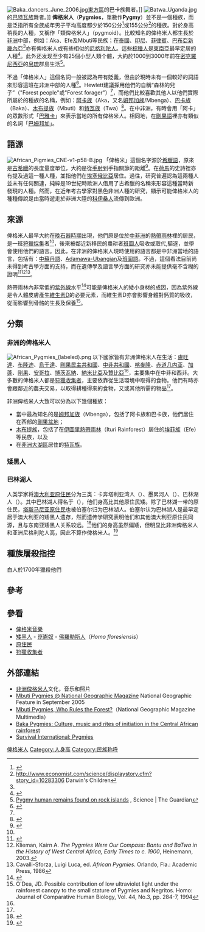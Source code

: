 {{noteTA
|1=zh-hans:帕劳;zh-hk:帛琉;zh-tw:帛琉;
}}
[[File:Baka_dancers_June_2006.jpg|thumb]][[東部區_(喀麥隆)|東方區]]的巴卡族舞者。]]
[[File:Batwa_Uganda.jpg|thumb]]的[[巴特瓦族|巴特瓦族]]舞者。]]
'''俾格米人'''（'''Pygmies'''，單數作'''Pygmy'''）並不是一個種族，而是泛指所有全族成年男子平均高度都少於150公分<ref name="Britannica">{{Cite web |url=http://www.britannica.com/eb/article-9062017/Pygmy |title=Encyclopedia Britannica: Pygmy |accessdate=2008-08-10 |archive-date=2007-03-28 |archive-url=https://web.archive.org/web/20070328205846/http://www.britannica.com/eb/article-9062017/Pygmy |dead-url=no }}</ref>或155公分<ref name=Economist>http://www.economist.com/science/displaystory.cfm?story_id=10283306 {{Wayback|url=http://www.economist.com/science/displaystory.cfm?story_id=10283306 |date=20080624173306 }} Darwin's Children</ref>的種族。對於身高稍長的人種，又稱作「類俾格米人」（pygmoid）。比較知名的俾格米人都生長於[[非洲|非洲]]中部，例如：Aka、Efe及Mbuti等民族；在[[泰國|泰國]]、[[印尼|印尼]]、[[菲律賓|菲律賓]]、[[巴布亞新畿內亞|巴布亞新畿內亞]]<ref name=Economist/>亦有俾格米人或有些相似的[[尼格利陀人|尼格利陀人]]。這些[[棕種人|棕種人]]是[[東南亞|東南亞]]最早定居的人種<ref>{{cite journal en |last=Hanihara |first=Tsunehiko |authorlink= |title=Negritos, Australian Aborigines, and the proto-sundadont dental pattern: The basic populations in East Asia, V |journal=American Journal of Physical Anthropology |volume=88 |issue=2 |pages=183-196 |id= |url=http://www3.interscience.wiley.com/cgi-bin/abstract/110486797/ABSTRACT?CRETRY=1&SRETRY=0 |accessdate=2017-01-22 |doi=10.1002/ajpa.1330880206 |date=1992年1月 }}{{Dead link|date=2019年3月 |bot=InternetArchiveBot |fix-attempted=yes }}</ref>。此外还发现至少有25個小型人類个體，大約於1000到3000年前在[[密克羅尼西亞|密克羅尼西亞]]的[[帛琉|帛琉]]群島生活<ref>[http://www.guardian.co.uk/science/2008/mar/12/fossils Pygmy human remains found on rock islands] {{Wayback|url=http://www.guardian.co.uk/science/2008/mar/12/fossils |date=20130619110431 }}, Science | The Guardian</ref>。

不過「俾格米人」這個名詞一般被認為帶有貶義，但由於現時未有一個較好的詞語來形容這班在非洲中部的人種<ref name=Hewlett>{{cite book |last=Hewlett |first=Barry S. |title="Cultural diversity among African pygmies." In: ''Cultural Diversity Among Twentieth-Century Foragers''. Susan Kent, |url=https://www.vancouver.wsu.edu/fac/hewlett/cultdiv.html |publisher=Cambridge, England: Cambridge University Press |year=1996 |deadurl=yes |accessdate=2017-01-22 |archiveurl=https://web.archive.org/web/20100609193744/http://www.vancouver.wsu.edu/fac/hewlett/cultdiv.html |archivedate=2010-06-09 }}</ref>。Hewlett建議採用他們的自稱“森林的兒子”（"Forest people"或"Forest forager"）<ref name=Hewlett />，而他們比較喜歡其他人以他們實際所屬於的種族的名稱，例如：[[阿卡族_(非洲)|阿卡族]]（Aka，又名[[姆邦加族|姆邦加族]]/Mbenga）、[[巴卡族|巴卡族]]（Baka）、[[木布提族|木布提族]]（Mbuti）和[[特瓦族|特瓦族]]（Twa）<ref name=focus>{{Cite web |url=http://www.fao.org/docrep/w1033e/w1033e03.htm |title=Forest peoples in the central African and South American rain forest: focus on the pygmies |accessdate=2008-08-10 |archive-date=2016-10-25 |archive-url=https://web.archive.org/web/20161025131122/http://www.fao.org/docrep/w1033e/w1033e03.htm |dead-url=no }}</ref>。在中非洲，有時會用「阿卡」的眾數形式「[[巴雅卡族|巴雅卡]]」來表示當地的所有俾格米人。相同地，在[[剛果語|剛果語]]裡亦有類似的名詞「[[巴姆邦加族|巴姆邦加]]」。

== 語源 ==
[[File:African_Pigmies_CNE-v1-p58-B.jpg|thumb]]
「俾格米」這個名字源於[[希臘語|希臘語]]，原來是[[古希臘|古希臘]]的長度量度單位，大約是從[[手肘|手肘]]到手指關節的距離<ref>{{Cite web |url=http://www.etymonline.com/index.php?term=pygmy |title=Online Etymology Dictionary |accessdate=2008-08-10 |archive-date=2013-10-29 |archive-url=https://web.archive.org/web/20131029195134/http://www.etymonline.com/index.php?term=pygmy |dead-url=no }}</ref>。在[[荷馬|荷馬]]的史詩裡亦有提及過這一種人種，並指他們在[[埃塞俄比亞|埃塞俄比亞]]居住。過往，研究普遍認為這兩種人並未有任何關連，純綷是19世紀時歐洲人借用了古希臘的名稱來形容這種當時新發現的人種。然而，在近年考古學家對黑色非洲人種的研究，顯示可能俾格米人的種種傳說是由當時遊走於非洲大陸的[[科伊桑人|科伊桑人]]流傳到歐洲。

== 來源 ==
俾格米人最早大約在[[晚石器時期|晚石器時期]]出現，他們原是位於[[中非洲|中非洲]]的[[熱帶雨林|熱帶雨林]]裡的居民，是一班[[狩獵採集|狩獵採集]]者<ref name=focus/>，後來被鄰近新移民的農耕者[[班圖人|班圖人]]吸收或取代,驅逐，並學會使用他們的語言。因此，在非洲的俾格米人現時使用的語言都是中非洲當地的語言，包括有：[[中蘇丹語|中蘇丹語]]、[[Adamawa-Ubangi_languages|Adamawa-Ubangian]]及[[班圖語|班圖語]]。不過，這個看法目前尚未得到考古學方面的支持，而在遺傳學及語言學方面的研究亦未能提供毫不含糊的證明<ref name=Genetics_and_linguistics>{{cite book |author=R. Blench and M. Dendo. |url=http://homepage.ntlworld.com/roger_blench/Language%20data/SAFA%202004%20genetics%20paper.pdf |title=''Genetics and linguistics in sub-Saharan Africa'' |publisher=Cambridge-Bergen |date=2004-06-24 |deadurl=yes |archiveurl=https://web.archive.org/web/20081002104851/http://homepage.ntlworld.com/roger_blench/Language%20data/SAFA%202004%20genetics%20paper.pdf |archivedate=2008-10-02 |access-date=2008-08-10 }}</ref><ref name=Bantu_and_Batwa>Klieman, Kairn A. ''The Pygmies Were Our Compass: Bantu and BaTwa in the History of West Central Africa, Early Times to c. 1900'', Heinemann, 2003.</ref><ref>Cavalli-Sforza, Luigi Luca, ed. ''African Pygmies''. Orlando, Fla.: Academic Press, 1986</ref>。

熱帶雨林內非常低的[[紫外線|紫外線]]水平<ref>{{cite web |url=http://school.anhb.uwa.edu.au/ashb/ARTICLES/Short-articles/short%20articles.htm#article1 |title=A note on the ultraviolet light levels in tropical rainforest (North Queensland) |last=O'Dea |first=JD |archiveurl=https://archive.is/20031230045700/http://school.anhb.uwa.edu.au/ashb/ARTICLES/Short-articles/short%20articles.htm#article1 |archivedate=2003-12-30 |deadurl=yes |accessdate=2008-08-10 }}</ref>可能是俾格米人的矮小身材的成因，因為紫外線是令人體皮膚產生[[維生素D|維生素D]]的必要元素，而維生素D亦會影響身體對鈣質的吸收，從而影響到骨骼的生長及保養<ref name=o'dea>O'Dea, JD. Possible contribution of low ultraviolet light under the rainforest canopy to the small stature of Pygmies and Negritos. Homo: Journal of Comparative Human Biology, Vol. 44, No.3, pp. 284-7, 1994 </ref>。

== 分類 ==
=== 非洲的俾格米人 ===
[[File:African_Pygmies_(labeled).png|thumb]]
以下國家皆有非洲俾格米人在生活：[[盧旺達|盧旺達]]、[[布隆迪|布隆迪]]、[[烏干達|烏干達]]、[[剛果民主共和國|剛果民主共和國]]、[[中非共和國|中非共和國]]、[[喀麥隆|喀麥隆]]、[[赤道几内亚|赤道几内亚]]、[[加蓬|加蓬]]、[[剛果|剛果]]、[[安哥拉|安哥拉]]、[[博茨瓦納|博茨瓦納]]、[[納米比亞|納米比亞]]及[[贊比亞|贊比亞]]<ref name=focus/>，主要集中在中非和西非。大多數的俾格米人都是[[狩獵收集者|狩獵收集者]]，主要依靠從生活環境中取得的食物。他們有時亦會跟鄰近的農夫交易，以取得耕種得來的食物，又或其他所需的物品<ref name=focus/>。

非洲俾格米人大致可以分為以下幾個種族：
* 當中最為知名的是[[姆邦加族|姆邦加族]]（Mbenga），包括了阿卡族和巴卡族，他們居住在西部的[[剛果盆地|剛果盆地]]；
* [[木布提族|木布提族]]，包括了在[[伊圖里熱帶雨林|伊圖里熱帶雨林]]（Ituri Rainforest）居住的[[埃菲族|埃菲族]]（Efe）等民族，以及
* 在[[非洲大湖區|非洲大湖區]]居住的[[特瓦族|特瓦族]]。

=== 矮黑人 ===
{{main|矮黑人}}

=== 巴林湖人 ===

人类学家{{le|约瑟夫·伯塞尔|Joseph Birdsell}}将[[澳大利亚原住民|澳大利亚原住民]]分为三类：卡奔塔利亚湾人（{{lang|en|Carpentarians}}）、墨累河人（{{lang|en|Murrayians}}）、巴林湖人（{{lang-en|Barrineans}}）。其中巴林湖人得名于{{Link-en|巴林湖|Lake Barrine}}（{{lang-en|Lake Barrine}}），他们身高比其他原住民矮。除了巴林湖一带的原住民，[[塔斯马尼亚原住民|塔斯马尼亚原住民]]也被伯塞尔归为巴林湖人。伯塞尔认为巴林湖人是最早定居于澳大利亚的矮黑人遗存，然而遗传学研究表明他们和其他澳大利亚原住民同源，且与东南亚矮黑人关系较远。<ref>{{Cite journal|title=The Australian Barrineans and Their Relationship to Southeast Asian Negritos: An Investigation using Mitochondrial Genomics|url=https://bioone.org/journals/human-biology/volume-85/issue-1_2f_3/027.085.0322/The-Australian-Barrineans-and-Their-Relationship-to-Southeast-Asian-Negritos/10.3378/027.085.0322.full|last=Mcallister|first=Peter|last2=Nagle|first2=Nano|date=2013/06|journal=Human Biology|issue=1/3|doi=10.3378/027.085.0322|volume=85|pages=485–502|issn=0018-7143|last3=Mitchell|first3=Robert John}}</ref>他们的身高虽然偏矮，但明显比非洲俾格米人和亚洲尼格利陀人高，因此不算作俾格米人。<ref>{{Cite journal|title=The extinction of rigour: a comment on 'The extinction of the Australian Pygmies' by Keith Windschuttle and Tim Gillin|url=https://www.jstor.org/stable/24046693|last=Westaway|first=Michael|last2=Hiscock|first2=Peter|date=2005|journal=Aboriginal History|volume=29|pages=142–148|issn=0314-8769|access-date=2021-02-14|archive-date=2020-03-11|archive-url=https://web.archive.org/web/20200311183824/https://www.jstor.org/stable/24046693}}</ref>

== 種族屠殺指控 ==
白人於1700年獵殺他們

== 參考 ==
{{reflist|2}}

== 參看 ==
*[[俾格米音樂|俾格米音樂]]
*[[矮黑人|矮黑人]] - [[崑崙奴|崑崙奴]] - [[佛羅勒斯人|佛羅勒斯人]]（''Homo floresiensis''）
*[[原住民|原住民]]
*[[狩獵收集者|狩獵收集者]]

== 外部連結 ==
{{Commonscat|African Pygmies}}
* [http://www.pygmies.org/ 非洲俾格米人]{{Wayback|url=http://www.pygmies.org/ |date=20160207091701 }}文化，音乐和照片
* [https://web.archive.org/web/20071118092903/http://www7.nationalgeographic.com/ngm/0509/feature5/ Mbuti Pygmies @ National Geographic Magazine] National Geographic Feature in September 2005
* [https://web.archive.org/web/20071120081948/http://www7.nationalgeographic.com/ngm/0509/feature5/multimedia.html Mbuti Pygmies, Who Rules the Forest?]（National Geographic Magazine Multimedia）
* [https://web.archive.org/web/20050415071938/http://www.pygmies.info/ Baka Pygmies: Culture, music and rites of initiation in the Central African rainforest]
* [http://www.survival-international.org/tribes.php?tribe_id=35 Survival International: Pygmies] {{Wayback|url=http://www.survival-international.org/tribes.php?tribe_id=35 |date=20071013213403 }}

[[Category:俾格米人|]]
[[Category:人身高|Category:人身高]]
[[Category:民族称呼|Category:民族称呼]]